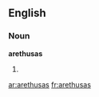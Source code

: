 ==English==

===Noun===
'''arethusas'''

# {{plural of|[[arethusa]]}}

[[ar:arethusas]]
[[fr:arethusas]]